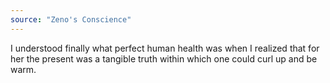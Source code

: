 ```yaml
---
source: "Zeno's Conscience"
---
```


I understood finally what perfect human health was when I realized that for her the present was a tangible truth within which one could curl up and be warm.
